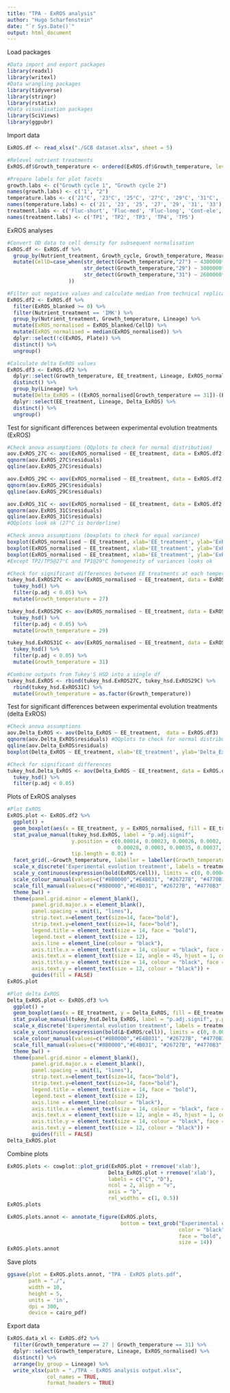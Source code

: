 ```yaml
---
title: "TPA - ExROS analysis"
author: "Hugo Scharfenstein"
date: "`r Sys.Date()`"
output: html_document
---
```


Load packages
```r
#Data import and export packages
library(readxl)
library(writexl)
#Data wrangling packages
library(tidyverse)
library(stringr)
library(rstatix)
#Data visualisation packages
library(SciViews)
library(ggpubr)
```

Import data
```r
ExROS.df <- read_xlsx("./GCB dataset.xlsx", sheet = 5)

#Relevel nutrient treatments
ExROS.df$Growth_temperature <- ordered(ExROS.df$Growth_temperature, levels = c('27', '29', '31'))

#Prepare labels for plot facets
growth.labs <- c("Growth cycle 1", "Growth cycle 2")
names(growth.labs) <- c('1', "2")
temperature.labs <- c('21°C', '23°C', '25°C', '27°C', '29°C', '31°C', '33°C')
names(temperature.labs) <- c('21', '23', '25', '27', '29', '31', '33')
treatment.labs <- c('Fluc-short', 'Fluc-med', 'Fluc-long', 'Cont-ele', 'Cont-amb')
names(treatment.labs) <- c('TP1', 'TP2', 'TP3', 'TP4', 'TP5')
```

ExROS analyses
```r
#Convert OD data to cell density for subsequent normalisation
ExROS.df <- ExROS.df %>%
  group_by(Nutrient_treatment, Growth_cycle, Growth_temperature, Measurement_date) %>%
  mutate(CellD=case_when(str_detect(Growth_temperature,"27") ~ 4300000*OD_670nm_blanked+320,
                         str_detect(Growth_temperature,"29") ~ 3000000*OD_670nm_blanked-62000,
                         str_detect(Growth_temperature,"31") ~ 2600000*OD_670nm_blanked+26000,
                    ))

#Filter out negative values and calculate median from technical replicates and calculate normalised ExROS values
ExROS.df2 <- ExROS.df %>%
  filter(ExROS_blanked >= 0) %>%
  filter(Nutrient_treatment == 'IMK') %>%
  group_by(Nutrient_treatment, Growth_temperature, Lineage) %>%
  mutate(ExROS_normalised = ExROS_blanked/CellD) %>%
  mutate(ExROS_normalised = median(ExROS_normalised)) %>%
  dplyr::select(!c(ExROS, Plate)) %>%
  distinct() %>%
  ungroup()

#Calculate delta ExROS values
ExROS.df3 <- ExROS.df2 %>%
  dplyr::select(Growth_temperature, EE_treatment, Lineage, ExROS_normalised) %>%
  distinct() %>%
  group_by(Lineage) %>%
  mutate(Delta_ExROS = ((ExROS_normalised[Growth_temperature == 31])-(ExROS_normalised[Growth_temperature == 27]))) %>%
  dplyr::select(EE_treatment, Lineage, Delta_ExROS) %>%
  distinct() %>%
  ungroup()
```

Test for significant differences between experimental evolution treatments (ExROS)
```r
#Check anova assumptions (QQplots to check for normal distribution)
aov.ExROS_27C <- aov(ExROS_normalised ~ EE_treatment, data = ExROS.df2[ExROS.df2$Growth_temperature == 27, ])
qqnorm(aov.ExROS_27C$residuals) 
qqline(aov.ExROS_27C$residuals)

aov.ExROS_29C <- aov(ExROS_normalised ~ EE_treatment, data = ExROS.df2[ExROS.df2$Growth_temperature == 29, ])
qqnorm(aov.ExROS_29C$residuals) 
qqline(aov.ExROS_29C$residuals)

aov.ExROS_31C <- aov(ExROS_normalised ~ EE_treatment, data = ExROS.df2[ExROS.df2$Growth_temperature == 31, ])
qqnorm(aov.ExROS_31C$residuals) 
qqline(aov.ExROS_31C$residuals)
#QQplots look ok (27°C is borderline)

#Check anova assumptions (boxplots to check for equal variance)
boxplot(ExROS_normalised ~ EE_treatment, xlab='EE_treatment', ylab='ExROS', data = ExROS.df2[ExROS.df2$Growth_temperature == 27, ])
boxplot(ExROS_normalised ~ EE_treatment, xlab='EE_treatment', ylab='ExROS', data = ExROS.df2[ExROS.df2$Growth_temperature == 29, ])
boxplot(ExROS_normalised ~ EE_treatment, xlab='EE_treatment', ylab='ExROS', data = ExROS.df2[ExROS.df2$Growth_temperature == 31, ])
#Except TP2/TP5@27°C and TP1@29°C homogeneity of variances looks ok

#Check for significant differences between EE treatments at each temperature (using Tukey’s HSD) 
tukey_hsd.ExROS27C <- aov(ExROS_normalised ~ EE_treatment, data = ExROS.df2[ExROS.df2$Growth_temperature == 27, ]) %>% 
  tukey_hsd() %>%
  filter(p.adj < 0.05) %>%
  mutate(Growth_temperature = 27)

tukey_hsd.ExROS29C <- aov(ExROS_normalised ~ EE_treatment, data = ExROS.df2[ExROS.df2$Growth_temperature == 29, ]) %>%
  tukey_hsd() %>%
  filter(p.adj < 0.05) %>%
  mutate(Growth_temperature = 29)

tukey_hsd.ExROS31C <- aov(ExROS_normalised ~ EE_treatment, data = ExROS.df2[ExROS.df2$Growth_temperature == 31, ]) %>%
  tukey_hsd() %>%
  filter(p.adj < 0.05) %>%
  mutate(Growth_temperature = 31)

#Combine outputs from Tukey'S HSD into a single df
tukey_hsd.ExROS <- rbind(tukey_hsd.ExROS27C, tukey_hsd.ExROS29C) %>%
  rbind(tukey_hsd.ExROS31C) %>%
  mutate(Growth_temperature = as.factor(Growth_temperature))
```

Test for significant differences between experimental evolution treatments (delta ExROS)
```r
#Check anova assumptions
aov.Delta_ExROS <- aov(Delta_ExROS ~ EE_treatment,  data = ExROS.df3)
qqnorm(aov.Delta_ExROS$residuals) #QQplots to check for normal distribution
qqline(aov.Delta_ExROS$residuals)
boxplot(Delta_ExROS ~ EE_treatment, xlab='EE_treatment', ylab='Delta_ExROS', data = ExROS.df3) #Boxplots to check for equal variance

#Check for significant differences
tukey_hsd.Delta_ExROS <- aov(Delta_ExROS ~ EE_treatment, data = ExROS.df3) %>%
  tukey_hsd() %>%
  filter(p.adj < 0.05)
```

Plots of ExROS analyses
```r
#Plot ExROS
ExROS.plot <- ExROS.df2 %>%
  ggplot() +
  geom_boxplot(aes(x = EE_treatment, y = ExROS_normalised, fill = EE_treatment)) +
  stat_pvalue_manual(tukey_hsd.ExROS, label = "p.adj.signif",
                     y.position = c(0.00014, 0.00023, 0.00026, 0.0002, 0.00028, 0.0003,
                                    0.00028, 0.0003, 0.00035, 0.00037, 0.00039, 0.00041),
                     tip.length = 0.01) +
  facet_grid(.~Growth_temperature, labeller = labeller(Growth_temperature=temperature.labs)) +
  scale_x_discrete('Experimental evolution treatment', labels = treatment.labs, expand =c(0,0)) +
  scale_y_continuous(expression(bold(ExROS/cell)), limits = c(0, 0.00043), expand = c(0,0)) +
  scale_colour_manual(values=c("#8B0000","#E4B031", "#26727B", "#4770B3", "#58595b")) +
  scale_fill_manual(values=c("#8B0000","#E4B031", "#26727B", "#4770B3", "#58595b")) +
  theme_bw() +
  theme(panel.grid.minor = element_blank(), 
        panel.grid.major.x = element_blank(),
        panel.spacing = unit(1, "lines"),
        strip.text.x=element_text(size=14, face="bold"),
        strip.text.y=element_text(size=14, face="bold"),
        legend.title = element_text(size = 14, face = "bold"),
        legend.text = element_text(size = 12),
        axis.line = element_line(colour = "black"),
        axis.title.x = element_text(size = 14, colour = "black", face = "bold"),
        axis.text.x = element_text(size = 12, angle = 45, hjust = 1, colour = "black"), 
        axis.title.y = element_text(size = 14, colour = "black", face = "bold"), 
        axis.text.y = element_text(size = 12, colour = "black")) +
        guides(fill = FALSE)
ExROS.plot

#Plot delta ExROS
Delta_ExROS.plot <- ExROS.df3 %>%
  ggplot() +
  geom_boxplot(aes(x = EE_treatment, y = Delta_ExROS, fill = EE_treatment)) +
  stat_pvalue_manual(tukey_hsd.Delta_ExROS, label = "p.adj.signif", y.position = c(0.00035, 0.00033, 0.00031), tip.length = 0.01) +
  scale_x_discrete('Experimental evolution treatment', labels = treatment.labs, expand =c(0,0)) +
  scale_y_continuous(expression(bold(Δ~ExROS/cell)), limits = c(0, 0.00037), expand = c(0,0)) +
  scale_colour_manual(values=c("#8B0000","#E4B031", "#26727B", "#4770B3", "#58595b")) +
  scale_fill_manual(values=c("#8B0000","#E4B031", "#26727B", "#4770B3", "#58595b")) +
  theme_bw() +
  theme(panel.grid.minor = element_blank(), 
        panel.grid.major.x = element_blank(),
        panel.spacing = unit(1, "lines"),
        strip.text.x=element_text(size=14, face="bold"),
        strip.text.y=element_text(size=14, face="bold"),
        legend.title = element_text(size = 14, face = "bold"),
        legend.text = element_text(size = 12),
        axis.line = element_line(colour = "black"),
        axis.title.x = element_text(size = 14, colour = "black", face = "bold"),
        axis.text.x = element_text(size = 12, angle = 45, hjust = 1, colour = "black"), 
        axis.title.y = element_text(size = 14, colour = "black", face = "bold"), 
        axis.text.y = element_text(size = 12, colour = "black")) +
        guides(fill = FALSE)
Delta_ExROS.plot
```

Combine plots
```r
ExROS.plots <- cowplot::plot_grid(ExROS.plot + rremove('xlab'),
                                 Delta_ExROS.plot + rremove('xlab'),
                                 labels = c("C", "D"),
                                 ncol = 2, align = "v",
                                 axis = "b",
                                 rel_widths = c(1, 0.5))
ExROS.plots

ExROS.plots.annot <- annotate_figure(ExROS.plots,
                                     bottom = text_grob("Experimental evolution treatment",
                                                        color = "black",
                                                        face = "bold",
                                                        size = 14))
ExROS.plots.annot
```

Save plots
```r
ggsave(plot = ExROS.plots.annot, "TPA - ExROS plots.pdf", 
       path = "./",
       width = 10,
       height = 5,
       units = 'in',
       dpi = 300,
       device = cairo_pdf)
```

Export data
```r
ExROS.data_xl <- ExROS.df2 %>%
  filter(Growth_temperature == 27 | Growth_temperature == 31) %>%
  dplyr::select(Growth_temperature, Lineage, ExROS_normalised) %>%
  distinct() %>%
  arrange(by_group = Lineage) %>%
  write_xlsx(path = "./TPA - ExROS analysis output.xlsx", 
             col_names = TRUE, 
             format_headers = TRUE)
```
